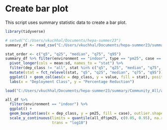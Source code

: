 # Create bar plot
This script uses summary statistic data to create a bar plot.

```r
library(tidyverse)
```

```r
# setwd("C:/Users/vkuchhal/Documents/hepa-summer23")
summary_df <- read_csv("C:/Users/vkuchhal/Documents/hepa-summer23/summary/Community_All/s_All_M_quants.csv")

```

```r
stat_order <- c("q5", "q25", "median", "q75", "q95")
summary_df %>% filter(environment == "indoor", type == "pm25", case == "redu") %>%
  pivot_longer(cols = mean:sd, names_to = "stat") %>%
  filter(dep_class != "all", stat %in% c("q5", "q25", "median", "q75", "q95", "mean")) %>%
  mutate(stat = fct_relevel(stat, "q5", "q25", "median", "q75", "q95")) %>%
  ggplot() + geom_col(aes(x = dep_class, y = value, fill = stat), position = "dodge") +
  labs(x = "Deployment Class", y = "Percentage Reduction")
```
```r
load("C:/Users/vkuchhal/Documents/hepa-summer23/summary/Community_All/all.RData")
```


```r
all_df %>% 
  filter(environment == "indoor") %>%
  ggplot() +
  geom_boxplot(aes(x = dep_class, y = pm25, fill = case), outlier.shape = NA) +
  scale_y_continuous(limits = quantile(all_df$pm25, c(0.05, 0.95), na.rm = TRUE),
                     trans = "log10")
```

